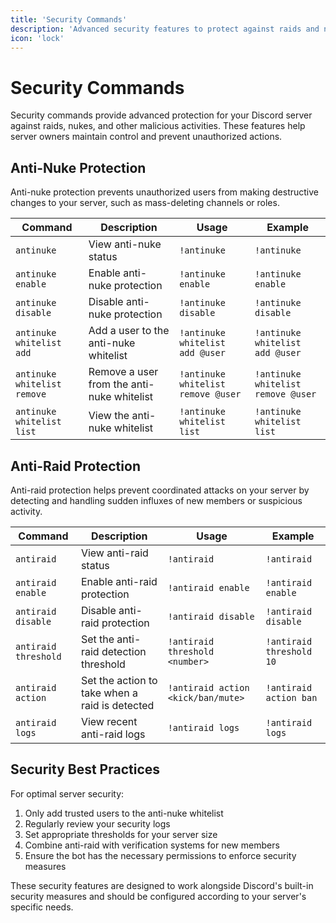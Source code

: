 ```yaml
---
title: 'Security Commands'
description: 'Advanced security features to protect against raids and nukes'
icon: 'lock'
---
```


# Security Commands

Security commands provide advanced protection for your Discord server against raids, nukes, and other malicious activities. These features help server owners maintain control and prevent unauthorized actions.

## Anti-Nuke Protection

Anti-nuke protection prevents unauthorized users from making destructive changes to your server, such as mass-deleting channels or roles.

| Command | Description | Usage | Example |
| ------- | ----------- | ----- | ------- |
| `antinuke` | View anti-nuke status | `!antinuke` | `!antinuke` |
| `antinuke enable` | Enable anti-nuke protection | `!antinuke enable` | `!antinuke enable` |
| `antinuke disable` | Disable anti-nuke protection | `!antinuke disable` | `!antinuke disable` |
| `antinuke whitelist add` | Add a user to the anti-nuke whitelist | `!antinuke whitelist add @user` | `!antinuke whitelist add @user` |
| `antinuke whitelist remove` | Remove a user from the anti-nuke whitelist | `!antinuke whitelist remove @user` | `!antinuke whitelist remove @user` |
| `antinuke whitelist list` | View the anti-nuke whitelist | `!antinuke whitelist list` | `!antinuke whitelist list` |

## Anti-Raid Protection

Anti-raid protection helps prevent coordinated attacks on your server by detecting and handling sudden influxes of new members or suspicious activity.

| Command | Description | Usage | Example |
| ------- | ----------- | ----- | ------- |
| `antiraid` | View anti-raid status | `!antiraid` | `!antiraid` |
| `antiraid enable` | Enable anti-raid protection | `!antiraid enable` | `!antiraid enable` |
| `antiraid disable` | Disable anti-raid protection | `!antiraid disable` | `!antiraid disable` |
| `antiraid threshold` | Set the anti-raid detection threshold | `!antiraid threshold <number>` | `!antiraid threshold 10` |
| `antiraid action` | Set the action to take when a raid is detected | `!antiraid action <kick/ban/mute>` | `!antiraid action ban` |
| `antiraid logs` | View recent anti-raid logs | `!antiraid logs` | `!antiraid logs` |

## Security Best Practices

For optimal server security:

1. Only add trusted users to the anti-nuke whitelist
2. Regularly review your security logs
3. Set appropriate thresholds for your server size
4. Combine anti-raid with verification systems for new members
5. Ensure the bot has the necessary permissions to enforce security measures

These security features are designed to work alongside Discord's built-in security measures and should be configured according to your server's specific needs.
